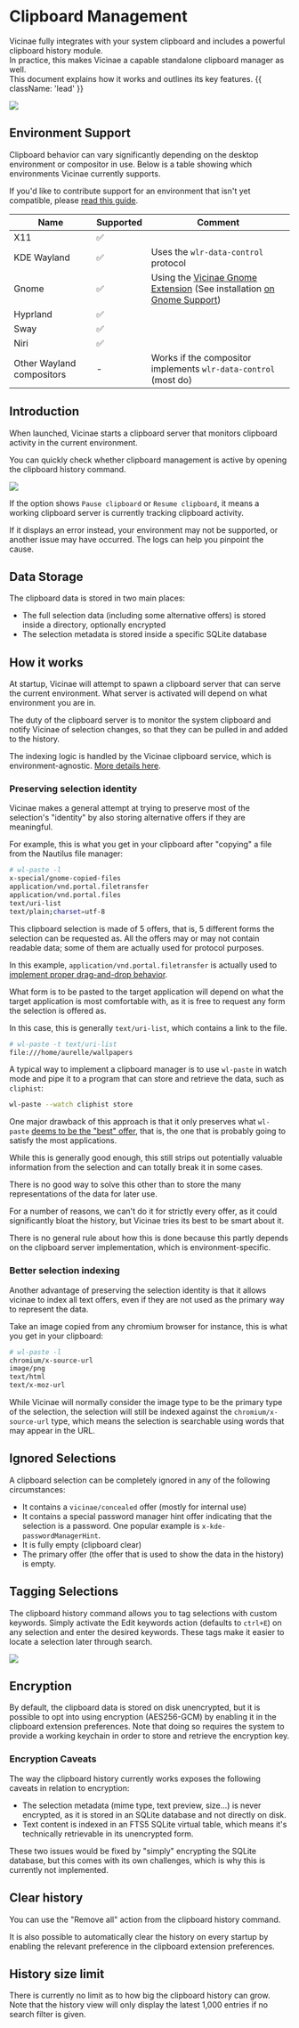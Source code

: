 # Clipboard Management

Vicinae fully integrates with your system clipboard and includes a powerful clipboard history module.<br />
In practice, this makes Vicinae a capable standalone clipboard manager as well.<br />
This document explains how it works and outlines its key features. {{ className: 'lead' }}

![](/screenshots/clipboard-history-gruvbox.webp)

## Environment Support

Clipboard behavior can vary significantly depending on the desktop environment or compositor in use. Below is a table showing which environments Vicinae currently supports.

If you'd like to contribute support for an environment that isn't yet compatible, please [read this guide](/contrib/clipboard).

| Name | Supported | Comment |
|------|-----------|---------|
| X11 | ✅ |  |
| KDE Wayland | ✅ | Uses the `wlr-data-control` protocol |
| Gnome | ✅ | Using the <a href="https://github.com/dagimg-dot/vicinae-gnome-extension" target="_blank">Vicinae Gnome Extension</a> (See installation [on Gnome Support](/gnome-support)) |
| Hyprland | ✅ | |
| Sway | ✅ | |
| Niri | ✅ | |
| Other Wayland compositors | - | Works if the compositor implements `wlr-data-control` (most do) |

## Introduction

When launched, Vicinae starts a clipboard server that monitors clipboard activity in the current environment.

You can quickly check whether clipboard management is active by opening the clipboard history command.

<img src="/vicinae-clipboard-history-ok.webp" />

If the option shows `Pause clipboard` or `Resume clipboard`, it means a working clipboard server is currently tracking clipboard activity.  

If it displays an error instead, your environment may not be supported, or another issue may have occurred. The logs can help you pinpoint the cause.

## Data Storage

The clipboard data is stored in two main places:

- The full selection data (including some alternative offers) is stored inside a directory, optionally encrypted
- The selection metadata is stored inside a specific SQLite database

## How it works 

At startup, Vicinae will attempt to spawn a clipboard server that can serve the current environment. What server is activated will depend on what environment you are in.

The duty of the clipboard server is to monitor the system clipboard and notify Vicinae of selection changes, so that they can be pulled in and added to the history.

The indexing logic is handled by the Vicinae clipboard service, which is environment-agnostic. [More details here](/contrib/clipboard).

### Preserving selection identity 

Vicinae makes a general attempt at trying to preserve most of the selection's "identity" by also storing alternative offers if they are meaningful.

For example, this is what you get in your clipboard after "copying" a file from the Nautilus file manager:

```bash
# wl-paste -l
x-special/gnome-copied-files
application/vnd.portal.filetransfer
application/vnd.portal.files
text/uri-list
text/plain;charset=utf-8
```

This clipboard selection is made of 5 offers, that is, 5 different forms the selection can be requested as.
All the offers may or may not contain readable data; some of them are actually used for protocol purposes.

In this example, `application/vnd.portal.filetransfer` is actually used to [implement proper drag-and-drop behavior](https://flatpak.github.io/xdg-desktop-portal/docs/doc-org.freedesktop.portal.FileTransfer.html).

What form is to be pasted to the target application will depend on what the target application is most comfortable with, as it is free to request any form the selection is offered as.

In this case, this is generally `text/uri-list`, which contains a link to the file.

```bash
# wl-paste -t text/uri-list
file:///home/aurelle/wallpapers
```

A typical way to implement a clipboard manager is to use `wl-paste` in watch mode and pipe it to a program that can store and retrieve the data, such as `cliphist`:

```bash
wl-paste --watch cliphist store
```

One major drawback of this approach is that it only preserves what `wl-paste` [deems to be the "best" offer](https://github.com/bugaevc/wl-clipboard/blob/aaa927ee7f7d91bcc25a3b68f60d01005d3b0f7f/src/wl-paste.c#L143), that is, the one that is probably going to satisfy the most applications.

While this is generally good enough, this still strips out potentially valuable information from the selection and can totally break it in some cases.

There is no good way to solve this other than to store the many representations of the data for later use.

For a number of reasons, we can't do it for strictly every offer, as it could significantly bloat the history, but Vicinae tries its best to be smart about it.

There is no general rule about how this is done because this partly depends on the clipboard server implementation, which is environment-specific.

### Better selection indexing

Another advantage of preserving the selection identity is that it allows vicinae to index all text offers, even if they are not used as the primary way to represent the data.

Take an image copied from any chromium browser for instance, this is what you get in your clipboard:

```bash
# wl-paste -l
chromium/x-source-url
image/png
text/html
text/x-moz-url
```

While Vicinae will normally consider the image type to be the primary type of the selection, the selection will still be indexed
against the `chromium/x-source-url` type, which means the selection is searchable using words that may appear in the URL.

## Ignored Selections

A clipboard selection can be completely ignored in any of the following circumstances:

- It contains a `vicinae/concealed` offer (mostly for internal use)
- It contains a special password manager hint offer indicating that the selection is a password. One popular example is `x-kde-passwordManagerHint`.
- It is fully empty (clipboard clear)
- The primary offer (the offer that is used to show the data in the history) is empty.

## Tagging Selections

The clipboard history command allows you to tag selections with custom keywords.
Simply activate the Edit keywords action (defaults to `ctrl+E`) on any selection and enter the desired keywords. These tags make it easier to locate a selection later through search.

<img src="/vicinae-clipboard-history-edit-keywords.webp" />

## Encryption

By default, the clipboard data is stored on disk unencrypted, but it is possible to opt into using encryption (AES256-GCM) by enabling it in the clipboard extension preferences.
Note that doing so requires the system to provide a working keychain in order to store and retrieve the encryption key. 

### Encryption Caveats

The way the clipboard history currently works exposes the following caveats in relation to encryption:

- The selection metadata (mime type, text preview, size...) is never encrypted, as it is stored in an SQLite database and not directly on disk.
- Text content is indexed in an FTS5 SQLite virtual table, which means it's technically retrievable in its unencrypted form.

These two issues would be fixed by "simply" encrypting the SQLite database, but this comes with its own challenges, which is why this is currently not implemented.

## Clear history

You can use the "Remove all" action from the clipboard history command. 

It is also possible to automatically clear the history on every startup by enabling the relevant preference in the clipboard extension preferences.

## History size limit

There is currently no limit as to how big the clipboard history can grow. <br />
Note that the history view will only display the latest 1,000 entries if no search filter is given.
